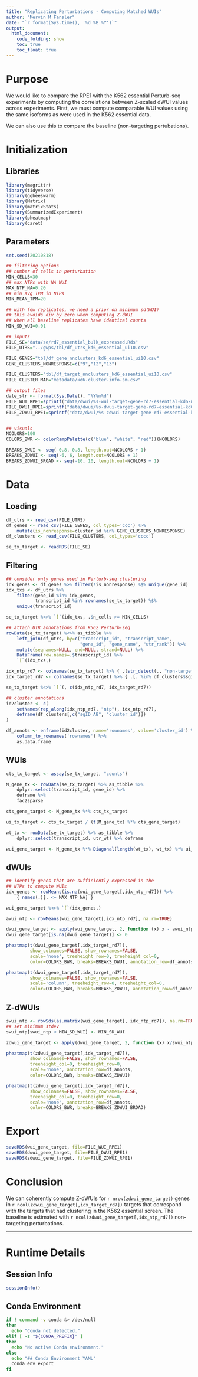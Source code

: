 ```yaml
---
title: "Replicating Perturbations - Computing Matched WUIs"
author: "Mervin M Fansler"
date: "`r format(Sys.time(), '%d %B %Y')`"
output: 
  html_document: 
    code_folding: show
    toc: true
    toc_float: true
---
```


# Purpose

We would like to compare the RPE1 with the K562 essential Perturb-seq experiments 
by computing the correlations between Z-scaled dWUI values across experiments. 
First, we must compute comparable WUI values using the same isoforms as were used
in the K562 essential data.

We can also use this to compare the baseline (non-targeting pertubations).

# Initialization

## Libraries
```r
library(magrittr)
library(tidyverse)
library(ggbeeswarm)
library(Matrix)
library(matrixStats)
library(SummarizedExperiment)
library(pheatmap)
library(caret)
```

## Parameters
```r
set.seed(20210818)

## filtering options
## number of cells in perturbation
MIN_CELLS=30
## max NTPs with NA WUI
MAX_NTP_NA=0.20
## min avg TPM in NTPs
MIN_MEAN_TPM=20

## with few replicates, we need a prior on minimum sd(WUI)
## this avoids div by zero when computing Z-dWUI
## when all baseline replicates have identical counts
MIN_SD_WUI=0.01

## inputs
FILE_SE="data/se/rd7_essential_bulk_expressed.Rds"
FILE_UTRS="../gwps/tbl/df_utrs_kd6_essential_ui10.csv"

FILE_GENES="tbl/df_gene_nnclusters_kd6_essential_ui10.csv"
GENE_CLUSTERS_NONRESPONSE=c("9","12","13")

FILE_CLUSTERS="tbl/df_target_nnclusters_kd6_essential_ui10.csv"
FILE_CLUSTER_MAP="metadata/kd6-cluster-info-sm.csv"

## output files
date_str <- format(Sys.Date(), "%Y%m%d")
FILE_WUI_RPE1=sprintf("data/dwui/%s-wui-target-gene-rd7-essential-kd6-matched.Rds", date_str)
FILE_DWUI_RPE1=sprintf("data/dwui/%s-dwui-target-gene-rd7-essential-kd6-matched.Rds", date_str)
FILE_ZDWUI_RPE1=sprintf("data/dwui/%s-zdwui-target-gene-rd7-essential-kd6-matched.Rds", date_str)


## visuals
NCOLORS=100
COLORS_BWR <- colorRampPalette(c("blue", "white", "red"))(NCOLORS)

BREAKS_DWUI <- seq(-0.8, 0.8, length.out=NCOLORS + 1)
BREAKS_ZDWUI <- seq(-6, 6, length.out=NCOLORS + 1)
BREAKS_ZDWUI_BROAD <- seq(-10, 10, length.out=NCOLORS + 1)
```


# Data
## Loading
```r
df_utrs <- read_csv(FILE_UTRS)
df_genes <- read_csv(FILE_GENES, col_types='ccc') %>% 
    mutate(is_nonresponse=cluster_id %in% GENE_CLUSTERS_NONRESPONSE)
df_clusters <- read_csv(FILE_CLUSTERS, col_types='cccc')

se_tx_target <- readRDS(FILE_SE)
```

## Filtering
```r
## consider only genes used in Perturb-seq clustering
idx_genes <- df_genes %>% filter(!is_nonresponse) %$% unique(gene_id)
idx_txs <- df_utrs %>% 
    filter(gene_id %in% idx_genes,
           transcript_id %in% rownames(se_tx_target)) %$% 
    unique(transcript_id)

se_tx_target %<>% `[`(idx_txs, .$n_cells >= MIN_CELLS)

## attach UTR annotations from K562 Perturb-seq
rowData(se_tx_target) %<>% as_tibble %>%
    left_join(df_utrs, by=c("transcript_id", "transcript_name", 
                            "gene_id", "gene_name", "utr_rank")) %>%
    mutate(seqnames=NULL, end=NULL, strand=NULL) %>%
    DataFrame(row.names=.$transcript_id) %>%
    `[`(idx_txs,)

idx_ntp_rd7 <- colnames(se_tx_target) %>% { .[str_detect(., "non-targeting")] }
idx_target_rd7 <- colnames(se_tx_target) %>% { .[. %in% df_clusters$sgID_AB] }

se_tx_target %<>% `[`(, c(idx_ntp_rd7, idx_target_rd7))

## cluster annotations
id2cluster <- c(
    setNames(rep_along(idx_ntp_rd7, "ntp"), idx_ntp_rd7),
    deframe(df_clusters[,c("sgID_AB", "cluster_id")])
)

df_annots <- enframe(id2cluster, name='rownames', value='cluster_id') %>%
    column_to_rownames('rownames') %>%
    as.data.frame
```

## WUIs

```r
cts_tx_target <- assay(se_tx_target, "counts")

M_gene_tx <- rowData(se_tx_target) %>% as_tibble %>%
    dplyr::select(transcript_id, gene_id) %>%
    deframe %>%
    fac2sparse

cts_gene_target <- M_gene_tx %*% cts_tx_target

ui_tx_target <- cts_tx_target / (t(M_gene_tx) %*% cts_gene_target)

wt_tx <- rowData(se_tx_target) %>% as_tibble %>%
    dplyr::select(transcript_id, utr_wt) %>% deframe

wui_gene_target <- M_gene_tx %*% Diagonal(length(wt_tx), wt_tx) %*% ui_tx_target
```

## dWUIs
```r
## identify genes that are sufficiently expressed in the 
## NTPs to compute WUIs
idx_genes <- rowMeans(is.na(wui_gene_target[,idx_ntp_rd7])) %>%
    { names(.)[. <= MAX_NTP_NA] }

wui_gene_target %<>% `[`(idx_genes,)

awui_ntp <- rowMeans(wui_gene_target[,idx_ntp_rd7], na.rm=TRUE)

dwui_gene_target <- apply(wui_gene_target, 2, function (x) x - awui_ntp)
dwui_gene_target[is.na(dwui_gene_target)] <- 0

pheatmap(t(dwui_gene_target[,idx_target_rd7]), 
         show_colnames=FALSE, show_rownames=FALSE,
         scale='none', treeheight_row=0, treeheight_col=0,
         color=COLORS_BWR, breaks=BREAKS_DWUI, annotation_row=df_annots)

pheatmap(t(dwui_gene_target[,idx_target_rd7]), 
         show_colnames=FALSE, show_rownames=FALSE,
         scale='column', treeheight_row=0, treeheight_col=0,
         color=COLORS_BWR, breaks=BREAKS_ZDWUI, annotation_row=df_annots)
```

## Z-dWUIs
```r
swui_ntp <- rowSds(as.matrix(wui_gene_target[, idx_ntp_rd7]), na.rm=TRUE)
## set minimum stdev
swui_ntp[swui_ntp < MIN_SD_WUI] <- MIN_SD_WUI

zdwui_gene_target <- apply(dwui_gene_target, 2, function (x) x/swui_ntp)

pheatmap(t(zdwui_gene_target[,idx_target_rd7]), 
         show_colnames=FALSE, show_rownames=FALSE,
         treeheight_col=0, treeheight_row=0,
         scale='none', annotation_row=df_annots, 
         color=COLORS_BWR, breaks=BREAKS_ZDWUI)

pheatmap(t(zdwui_gene_target[,idx_target_rd7]), 
         show_colnames=FALSE, show_rownames=FALSE,
         treeheight_col=0, treeheight_row=0,
         scale='none', annotation_row=df_annots, 
         color=COLORS_BWR, breaks=BREAKS_ZDWUI_BROAD)
```

# Export
```r
saveRDS(wui_gene_target, file=FILE_WUI_RPE1)
saveRDS(dwui_gene_target, file=FILE_DWUI_RPE1)
saveRDS(zdwui_gene_target, file=FILE_ZDWUI_RPE1)
```

# Conclusion

We can coherently compute Z-dWUIs for `r nrow(zdwui_gene_target)` genes in 
`r ncol(zdwui_gene_target[,idx_target_rd7])` targets that correspond with the targets
that had clustering in the K562 essential screen. The baseline is estimated with 
`r ncol(zdwui_gene_target[,idx_ntp_rd7])` non-targeting perturbations.

---

# Runtime Details
## Session Info
```r
sessionInfo()
```

## Conda Environment
```bash
if ! command -v conda &> /dev/null
then
  echo "Conda not detected."
elif [ -z "${CONDA_PREFIX}" ]
then
  echo "No active Conda environment."
else
  echo "## Conda Environment YAML"
  conda env export
fi
```
